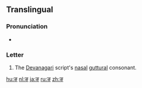 {{Devanagari character info|hex=919|name=DEVANAGARI LETTER NGA|image=[[File:Deva-ङ-order.gif|100px]]}}
{{also|ड|ड़|इ}}
==Translingual==

===Pronunciation===
* {{IPA|/ŋə/|lang=mul}} {{qualifier|may vary by language}}

===Letter===
{{mul-Deva|ṅa}}

# The [[Devanagari]] script's [[nasal]] [[guttural]] consonant.

[[hu:ङ]]
[[nl:ङ]]
[[ja:ङ]]
[[ru:ङ]]
[[zh:ङ]]
